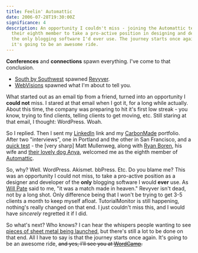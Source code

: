 ```yaml
---
title: Feelin' Automattic
date: 2006-07-28T19:30:00Z
significance: 4
description: An opportunity I couldn't miss - joining the Automattic team as
  their eighth member to take a pro-active position in designing and developing
  the only blogging software I'd ever use. The journey starts once again, and
  it's going to be an awesome ride.
---
```


**Conferences** and **connections** spawn everything. I've come to that conclusion.

- [South by Southwest][1] spawned [Revyver][2].
- [WebVisions][3] spawned what I'm about to tell you.

What started out as an email tip from a friend, turned into an opportunity I **could not** miss. I stared at that email when I got it, for a long while actually. About this time, the company was preparing to hit it's first low streak - you know, trying to find clients, telling clients to get moving, etc. Still staring at that email, I thought: WordPress. Woah.

So I replied. Then I sent my [LinkedIn][4] link and my [CarbonMade][5] portfolio. After two "interviews", one in Portland and the other in San Francisco, and a [quick test][6] - the [very sharp] Matt Mullenweg, along with <a href="http://boren.nu" rel="colleague met">Ryan Boren</a>, his wife and [their lovely dog Anya][7], welcomed me as the eighth member of [Automattic][8].

So, why? Well. WordPress. Akismet. bbPress. Etc. Do you blame me? This was an opportunity I could not miss, to take a pro-active position as a designer and developer of the **only** blogging software I would **ever** use. As [Will Pate][9] said to me, "it was a match made in heaven." Revyver isn't dead, not by a long shot. Only difference being that I won't be trying to get 3-5 clients a month to keep myself afloat. TutorialMonitor is still happening, nothing's really changed on that end. I just couldn't miss this, and I would have _sincerely_ regretted it if I did.

So what's next? Who knows? I can hear the whispers people wanting to see [pieces of sheet metal being launched][10], but there's still a lot to be done on that end. All I have to say is that the journey starts once again. It's going to be an awesome ride, <del>and yes, I'll see you at <a href="http://wordcamp.org">WordCamp</a>.</del>

[1]: http://sxsw.com/
[2]: http://revyver.com/
[3]: http://webvisionsevent.com/
[4]: http://linkedin.com/in/bryanveloso/
[5]: http://bryanveloso.carbonmade.com/
[6]: http://wordpress.com/blog/2006/07/27/new-admin-bar/
[7]: http://www.flickr.com/photos/ryanboren/sets/72157594180059607/
[8]: http://automattic.com/
[9]: http://willpate.org/
[10]: http://brokenkode.com/shuttle/
